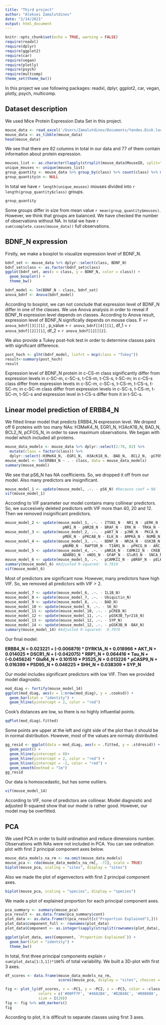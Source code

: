 ```yaml
---
title: "Third project"
author: "Aleksei Zamalutdinov"
date: "2/14/2021"
output: html_document
---
```


```r
knitr::opts_chunk$set(echo = TRUE, warning = FALSE)
require(readxl)
require(dplyr)
require(ggplot2)
require(car)
require(vegan)
require(plotly)
require(psych)
require(multcomp)
theme_set(theme_bw())
```
In this project we use following packages: readxl, dplyr, ggplot2, car, vegan, plotly, psych, multicomp.

## Dataset description

We used Mice Protein Expression Data Set in this project. 
```r
mouse_data <- read_excel('/Users/Zamalutdinov/Documents/Yandex.Disk.localized/Institute/R/Third_project/Data_Cortex_Nuclear.xls')
mouse_data <- as_tibble(mouse_data)
head(mouse_data)
```

We see that there are 82 columns in total in our data and 77 of them contain information about protein expression.

```r
mouses_list <- as.character(lapply(strsplit(mouse_data$MouseID, split="_"), "[", 1))
unique_mouses <- unique(mouses_list)
group_quantity <- mouse_data %>% group_by(class) %>% count(class) %>% mutate(mouses = n/15)
group_quantity$n <- NULL
```
In total we have `r length(unique_mouses)` mouses divided into `r length(group_quantity$class)` groups. 
```r
group_quantity
```
Some groups differ in size from mean value `r mean(group_quantity$mouses)`. However, we think that groups are balanced.
We have checked the number of observations without NA. In total we have `r sum(complete.cases(mouse_data))` full observations.

## BDNF_N expression
Firstly, we make a boxplot to visualize expression level of BDNF_N.
```r
bdnf_set <- mouse_data %>% dplyr::select(class, BDNF_N)
bdnf_set$class <- as.factor(bdnf_set$class)
ggplot(bdnf_set, aes(x = class, y = BDNF_N, color = class)) +
  geom_boxplot() +
  theme_bw()

bdnf_model <- lm(BDNF_N ~ class, bdnf_set)
anova_bdnf <- Anova(bdnf_model)
```

According to boxplot, we can not conclude that expression level of BDNF_N differ in one of the classes. We use Anova analysis in order to reveal if BDNF_N expression level depends on classes. According to Anova result, expression level of BDNF_N significally depends on mouse class. F =`r anova_bdnf[[3]][1]` , p_value = `r anova_bdnf[[4]][1]`, df_1 = `r anova_bdnf[[2]][1]`, df_2 = `r anova_bdnf[[2]][2]`. 

We also provide a Tukey post-hok test in order to determine classes pairs with significant difference.

```r
post_hoch <- glht(bdnf_model, linfct = mcp(class = "Tukey"))
result<-summary(post_hoch)
result
```

Expression level of BDNF_N protein in c-CS-m class significantly differ from expression levels in c-SC-m, c-SC-s, t-CS-m, t-CS-s, t-SC-m; in c-CS-s class differ from expression levels in c-SC-m, c-SC-s, t-CS-m, t-CS-s, t-SC-m; in c-SC-m class differ from expression levels in c-SC-s, t-CS-m, t-SC-m, t-SC-s and expression level in t-CS-s differ from it in t-SC-s.

## Linear model prediction of ERBB4_N
We fitted linear model that predicts ERBB4_N expression level. We droped off 6 proteins with too many NAs: H3MeK4_N, EGR1_N, H3AcK18_N, BAD_N, BCL2_N, pCFOS_N, in order to save maximum observations. We began with model which included all proteins. 
```r
mouse_data_models <- mouse_data %>% dplyr::select(2:78, 82) %>% 
  mutate(class = factor(class)) %>% 
  dplyr::select(-H3MeK4_N, -EGR1_N, -H3AcK18_N, -BAD_N, -BCL2_N, -pCFOS_N)
mouse_model <- lm(ERBB4_N ~ . - class, data = mouse_data_models)
summary(mouse_model)
```

We see that pS6_N has NA coefficients. So, we dropped it off from our model. Also many predictors are insignificant.
```r
mouse_model_1 <- update(mouse_model, .~. - pS6_N) #because coef = NA
vif(mouse_model_1)
```

According to VIF parameter our model contains many collinear predictors. So, we succesively deleted predictors with VIF more than 40, 20 and 12. Then we removed insignificant predictors.

```r
mouse_model_2 <- update(mouse_model_1, .~. - ITSN1_N - NR1_N - pERK_N - 
                          pNR1_N - pNR2B_N - BRAF_N - ERK_N - TRKA_N - Bcatenin_N - AcetylH3K9_N) 
mouse_model_3 <- update(mouse_model_2, .~. - pAKT_N - pJNK_N - PKCA_N - 
                          pMEK_N - pPKCAB_N - ELK_N - AMPKA_N - NUMB_N) 
mouse_model_4 <- update(mouse_model_3, .~. - BDNF_N - NR2A_N - GSK3B_N - JNK_N - MEK_N - MTOR_N - P38_N - pMTOR_N - 
                          pNUMB_N - RAPTOR_N - TIAM1_N - pPKCG_N - ARC_N - EGR1_N - H3MeK4_N - CaNA_N) 
mouse_model_5 <- update(mouse_model_4, .~. - pNR2A_N - CAMKII_N - CREB_N - RSK_N - APP_N - pP70S6_N - P70S6_N - CDK5_N - 
                          ADARB1_N - nNOS_N - GFAP_N - GluR3_N - SNCA_N - BCL2_N - H3AcK18_N)
mouse_model_6 <- update(mouse_model_5, .~. - pCAMKII_N - pBRAF_N - pELK_N - pRSK_N - SOD1_N - NR2B_N)
summary(mouse_model_6) #Adjusted R-squared:  0.7819
vif(mouse_model_6)
```

Most of predictors are significant now. However, many predictors have high VIF. So, we removed all predictors with VIF > 2.

```r
mouse_model_7 <- update(mouse_model_6, .~. - IL1B_N)
mouse_model_8 <- update(mouse_model_7, .~. - Ubiquitin_N)
mouse_model_9 <- update(mouse_model_8, .~. - BAD_N)
mouse_model_10 <- update(mouse_model_9, .~. - S6_N)
mouse_model_11 <- update(mouse_model_10, .~. - pCREB_N)
mouse_model_12 <- update(mouse_model_11, .~. - pGSK3B_Tyr216_N)
mouse_model_13 <- update(mouse_model_12, .~. - SYP_N)
mouse_model_14 <- update(mouse_model_12, .~. - pGSK3B_N -BAX_N)
summary(mouse_model_14) #Adjusted R-squared:  0.7079
```
Our final model:

**ERBB4_N = 0.023221 + (-0.006879) * DYRK1A_N + 0.018966 * AKT_N + 0.014025 * DSCR1_N + (-0.042075) * RRP1_N + 0.064416 * Tau_N + (-0.045624) * GluR4_N + 0.101510 * P3525_N + 0.013226 * pCASP9_N + 0.016399 * PSD95_N + 0.046225 * SHH_N + 0.038309 * SYP_N**

Our model includes significant predictors with low VIF. Then we provided model diagnostic.

```r
mod_diag <- fortify(mouse_model_14)
ggplot(mod_diag, aes(x = 1:nrow(mod_diag), y = .cooksd)) + 
  geom_bar(stat = "identity") + 
  geom_hline(yintercept = 2, color = "red")
```

Cook's distances are low, so there is no highly influential points.

```r
qqPlot(mod_diag$.fitted)
```

Some points are upper at the left and right side of the plot than it should be in normal distribution. However, most of the values are normaly distributed.

```r
gg_resid <- ggplot(data = mod_diag, aes(x = .fitted, y = .stdresid)) +
  geom_point() + 
  geom_hline(yintercept = 0)+
  geom_hline(yintercept = 2, color = "red") +
  geom_hline(yintercept = -2, color = "red") +
  geom_smooth(method = "lm")
gg_resid
```

Our data is homoscedastic, but has some outliers.

```r
vif(mouse_model_14)
```

According to VIF, none of predictors are collinear. Model diagnostic and adjusted R-squared show that our model is rather good. However, our model may be overfitted.

## PCA
We used PCA in order to build ordination and reduce dimensions number. Observations with NAs were not included in PCA. You can see ordination plot with first 2 principal component axes below.
```r
mouse_data_models_na_rm <- na.omit(mouse_data_models)
mouse_pca <- rda(mouse_data_models_na_rm[, -72], scale = TRUE)
biplot(mouse_pca, scaling = "sites", display = "sites")
```

Also we made the plot of eigenvectors with first 2 principal component axes.

```r
biplot(mouse_pca, scaling = "species", display = "species")
```

We made a plot of explained proportion for each principal component axes.
```r

pca_summary <- summary(mouse_pca)
pca_result <- as.data.frame(pca_summary$cont)
plot_data <- as.data.frame(t(pca_result[c("Proportion Explained"),]))
plot_data$component_full <- rownames(plot_data)
plot_data$Component <- as.integer(sapply(strsplit(rownames(plot_data), split="[.PC]"), "[", 4))

ggplot(plot_data, aes(Component, `Proportion Explained`)) + 
  geom_bar(stat = "identity") + 
  theme_bw()
```

In total, first three principal components explain `r sum(plot_data[1:3,1])*100`% of total variability. We built a 3D-plot with first 3 axes.

```r
df_scores <- data.frame(mouse_data_models_na_rm,
                        scores(mouse_pca, display = "sites", choices = c(1, 2, 3), scaling = "sites"))

fig <- plot_ly(df_scores, x = ~PC1, y = ~PC2, z = ~PC3, color = ~class, 
               colors = c('#00FF7F', '#4682B4', '#D2B48C', '#008080', '#D8BFD8', '#FF6347', '#40E0D0', '#EE82EE'), 
               size = I(20))
fig <- fig %>% add_markers()
fig
```

According to plot, it is difficult to separate classes using first 3 axes.


